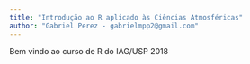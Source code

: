 ```yaml
---
title: "Introdução ao R aplicado às Ciências Atmosféricas"
author: "Gabriel Perez - gabrielmpp2@gmail.com"
---
```


Bem vindo ao curso de R do IAG/USP 2018